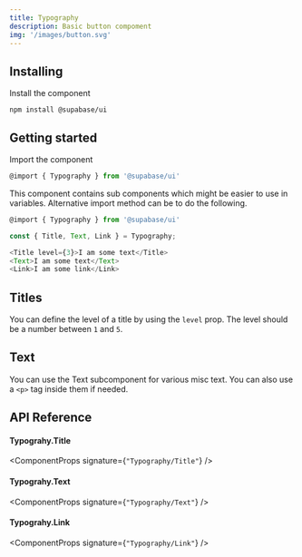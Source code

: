 ```yaml
---
title: Typography
description: Basic button compoment
img: '/images/button.svg'
---
```


## Installing

Install the component

```cli
npm install @supabase/ui
```

## Getting started

Import the component

```js
@import { Typography } from '@supabase/ui'
```

This component contains sub components which might be easier to use in variables.
Alternative import method can be to do the following.

```js
@import { Typography } from '@supabase/ui'

const { Title, Text, Link } = Typography;

<Title level={3}>I am some text</Title>
<Text>I am some text</Text>
<Link>I am some link</Link>
```

## Titles

You can define the level of a title by using the `level` prop. The level should be a number between `1` and `5`.

<CodeSample sample="TypographyTitles" v="0" />

## Text

You can use the Text subcomponent for various misc text. You can also use a `<p>` tag inside them if needed.

<CodeSample sample="TypographyText" v="0" />

## API Reference

#### Typograhy.Title

<ComponentProps signature={`"Typography/Title"`} />

#### Typograhy.Text

<ComponentProps signature={`"Typography/Text"`} />

#### Typograhy.Link

<ComponentProps signature={`"Typography/Link"`} />
